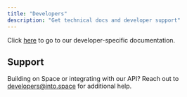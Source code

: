```yaml
---
title: "Developers"
description: "Get technical docs and developer support"
---
```


Click [here](/build/overview) to go to our developer-specific documentation.

## Support

Building on Space or integrating with our API? Reach out to [developers@into.space](mailto:developers@into.space) for additional help.